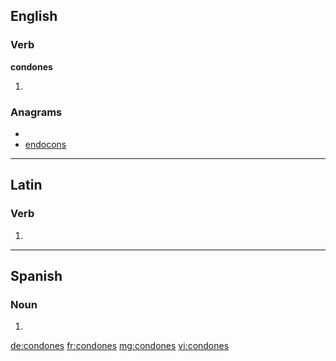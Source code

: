 ==English==

===Verb===
'''condones'''

# {{third-person singular of|[[condone]]}}

===Anagrams===
* {{alphagram|cdennoos}}
* [[endocons#English|endocons]]

----

==Latin==

===Verb===
{{la-verb-form|condōnēs}}

# {{conjugation of|condono|condōnō|2|s|pres|act|sub|lang=la}}

----

==Spanish==

===Noun===
{{infl|es|noun form|g=m|g2=p}}

# {{plural of|nocat=1|[[condón#Spanish|condón]]|lang=es}}

[[de:condones]]
[[fr:condones]]
[[mg:condones]]
[[vi:condones]]